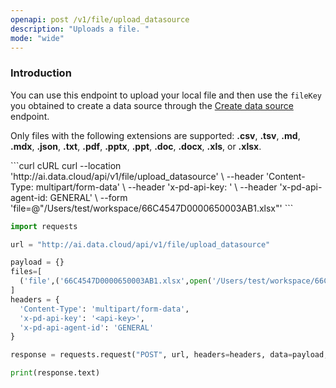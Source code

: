 ```yaml
---
openapi: post /v1/file/upload_datasource
description: "Uploads a file. "
mode: "wide"
---
```


### Introduction

You can use this endpoint to upload your local file and then use the `fileKey` you obtained to create a data source through the [Create data source](/api-reference/create-data-source) endpoint.

Only files with the following extensions are supported: **.csv**, **.tsv**, **.md**, **.mdx**, **.json**, **.txt**, **.pdf**, **.pptx**, **.ppt**, **.doc**, **.docx**, **.xls**, or **.xlsx**.


<codeGroup>
```curl cURL
curl --location 'http://ai.data.cloud/api/v1/file/upload_datasource' \
--header 'Content-Type: multipart/form-data' \
--header 'x-pd-api-key: <api-key>' \
--header 'x-pd-api-agent-id: GENERAL' \
--form 'file=@"/Users/test/workspace/66C4547D0000650003AB1.xlsx"'
```

```python Python
import requests

url = "http://ai.data.cloud/api/v1/file/upload_datasource"

payload = {}
files=[
  ('file',('66C4547D0000650003AB1.xlsx',open('/Users/test/workspace/66C4547D0000650003AB1.xlsx','rb'),'application/vnd.openxmlformats-officedocument.spreadsheetml.sheet'))
]
headers = {
  'Content-Type': 'multipart/form-data',
  'x-pd-api-key': '<api-key>',
  'x-pd-api-agent-id': 'GENERAL'
}

response = requests.request("POST", url, headers=headers, data=payload, files=files)

print(response.text)
```
</codeGroup>




